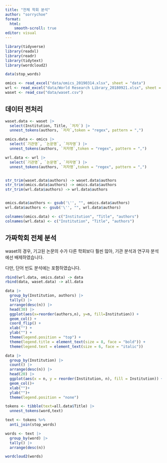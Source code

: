 ---
title: "전체 학회 분석"
author: "sorrychoe"
format: 
  html: 
    smooth-scroll: true
editor: visual
---
```{r setup, warning=FALSE, message=FALSE}
library(tidyverse)
library(readxl)
library(readr)
library(tidytext)
library(wordcloud2)

data(stop_words)

omics <- read_excel("data/omics_20190314.xlsx", sheet = "data")
wrl <- read_excel("data/World Research Library_20180921.xlsx", sheet = "data")
waset <- read_csv("data/waset.csv")
```


## 데이터 전처리
```{r}
waset.data <- waset |> 
  select(Institution, Title, `저자`) |>
  unnest_tokens(authors, `저자`,token = "regex", pattern = ",")

omics.data <- omics |> 
  select(`기관명`, `논문명`, `저자명`) |> 
  unnest_tokens(authors, `저자명`,token = "regex", pattern = ",")

wrl.data <- wrl |> 
  select(`기관명`, `논문명`, `저자명`) |> 
  unnest_tokens(authors, `저자명`,token = "regex", pattern = ",")


str_trim(waset.data$authors) -> waset.data$authors
str_trim(omics.data$authors) -> omics.data$authors
str_trim(wrl.data$authors) -> wrl.data$authors


omics.data$authors <- gsub('\'', "", omics.data$authors)
wrl.data$authors <- gsub('\'', "", wrl.data$authors)

colnames(omics.data) <- c("Institution", "Title", "authors")
colnames(wrl.data) <- c("Institution", "Title", "authors")
```

## 가짜학회 전체 분석

waset의 경우, 기고된 논문의 수가 다른 학회보다 훨씬 많아, 기관 분석과 연구자 분석에선 배제하였습니다.

다만, 단어 빈도 분석에는 포함하였습니다. 
```{r, message=FALSE}
rbind(wrl.data, omics.data) -> data
rbind(data, waset.data) -> all.data
```

```{r}
data |> 
  group_by(Institution, authors) |> 
  tally() |> 
  arrange(desc(n)) |> 
  head(30) |> 
  ggplot(aes(x=reorder(authors,n), y=n, fill=Institution)) +
  geom_col() +
  coord_flip() +
  xlab("") +
  ylab("") +
  theme(legend.position = "top") +
  theme(legend.title = element_text(size = 8, face = "bold")) +
  theme(legend.text = element_text(size = 6, face = "italic"))
```

```{r}
data |>
  group_by(Institution) |>
  count() |> 
  arrange(desc(n)) |> 
  head(20) |>
  ggplot(aes(x = n, y = reorder(Institution, n), fill = Institution)) + 
  geom_col()+
  xlab("")+
  ylab("")+
  theme(legend.position = "none")
```

```{r, message=FALSE}
tokens <- tibble(text=all.data$Title) |> 
  unnest_tokens(word,text) 

text <- tokens %>%
  anti_join(stop_words)

words <- text |> 
  group_by(word) |> 
  tally() |> 
  arrange(desc(n))

wordcloud2(words)
```